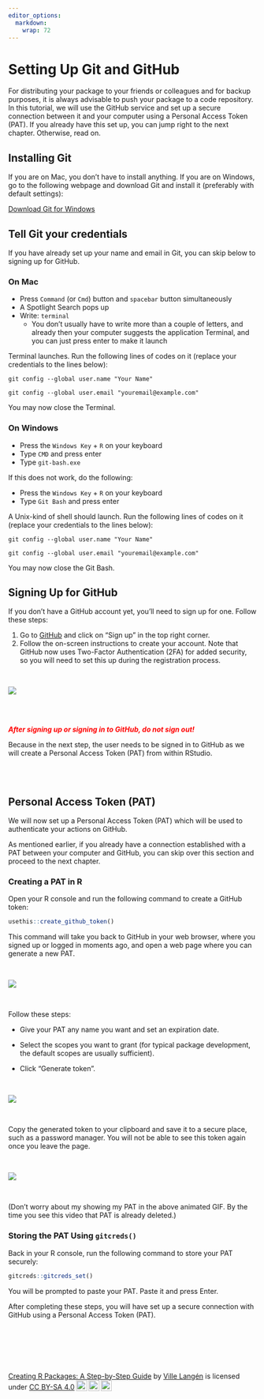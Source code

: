 ```yaml
---
editor_options: 
  markdown: 
    wrap: 72
---
```


# Setting Up Git and GitHub

For distributing your package to your friends or colleagues and for
backup purposes, it is always advisable to push your package to a code
repository. In this tutorial, we will use the GitHub service and set up
a secure connection between it and your computer using a Personal Access
Token (PAT). If you already have this set up, you can jump right to the
next chapter. Otherwise, read on.

## Installing Git

If you are on Mac, you don’t have to install anything. If you are on Windows, go to the following webpage and download Git and install it (preferably with default settings):

[Download Git for Windows](https://git-scm.com/)





## Tell Git your credentials

If you have already set up your name and email in Git, you can skip below to signing up for GitHub.

### On Mac

- Press ```Command``` (or ```Cmd```) button and ```spacebar``` button simultaneously
- A Spotlight Search pops up
- Write: ```terminal```
  - You don't usually have to write more than a couple of letters, and already then your computer suggests the application Terminal, and you can just press enter to make it launch


Terminal launches. Run the following lines of codes on it (replace your credentials to the lines below):

```
git config --global user.name "Your Name"
```

```
git config --global user.email "youremail@example.com"
```

You may now close the Terminal.



### On Windows

- Press the ```Windows Key``` + ```R``` on your keyboard
- Type ```CMD``` and press enter
- Type ```git-bash.exe```

If this does not work, do the following:

- Press the ```Windows Key``` + ```R``` on your keyboard
- Type ```Git Bash``` and press enter

A Unix-kind of shell should launch. Run the following lines of codes on it (replace your credentials to the lines below):

```
git config --global user.name "Your Name"
```

```
git config --global user.email "youremail@example.com"
```

You may now close the Git Bash.


## Signing Up for GitHub

If you don't have a GitHub account yet, you'll need to sign up for one.
Follow these steps:

1.  Go to [GitHub](https://github.com/) and click on "Sign up" in the
    top right corner.
2.  Follow the on-screen instructions to create your account. Note that
    GitHub now uses Two-Factor Authentication (2FA) for added security,
    so you will need to set this up during the registration process.

\

![](images/github_com-01.png)

\
\

[***After signing up or signing in to GitHub, do not sign
out!***]{style="color: red;"}

Because in the next step, the user needs to be signed in to GitHub as we
will create a Personal Access Token (PAT) from within RStudio.

\
\

## Personal Access Token (PAT)

We will now set up a Personal Access Token (PAT) which will be used to
authenticate your actions on GitHub.

As mentioned earlier, if you already have a connection established with
a PAT between your computer and GitHub, you can skip over this section
and proceed to the next chapter.

### Creating a PAT in R

Open your R console and run the following command to create a GitHub
token:

``` r
usethis::create_github_token()
```

This command will take you back to GitHub in your web browser, where you
signed up or logged in moments ago, and open a web page where you can
generate a new PAT.

\


![](images/create_token.gif)

\


Follow these steps:

-   Give your PAT any name you want and set an expiration date.

-   Select the scopes you want to grant (for typical package
    development, the default scopes are usually sufficient).

-   Click "Generate token".

\


![](images/mytoken-01.gif)

\


Copy the generated token to your clipboard and save it to a secure
place, such as a password manager. You will not be able to see this
token again once you leave the page.

\


![](images/copy_token-01.gif)

\


(Don't worry about my showing my PAT in the above animated GIF. By the
time you see this video that PAT is already deleted.)

### Storing the PAT Using `gitcreds()`

Back in your R console, run the following command to store your PAT
securely:

``` r
gitcreds::gitcreds_set()
```

You will be prompted to paste your PAT. Paste it and press Enter.

After completing these steps, you will have set up a secure connection
with GitHub using a Personal Access Token (PAT).

\

\

\

<p xmlns:cc="http://creativecommons.org/ns#" xmlns:dct="http://purl.org/dc/terms/">

<a property="dct:title" rel="cc:attributionURL" href="https://creating-r-packages.netlify.app">Creating
R Packages: A Step-by-Step Guide</a> by
<a rel="cc:attributionURL dct:creator" property="cc:attributionName" href="https://www.linkedin.com/in/ville-langen/">Ville
Langén</a> is licensed under
<a href="https://creativecommons.org/licenses/by-sa/4.0/?ref=chooser-v1" target="_blank" rel="license noopener noreferrer" style="display:inline-block;">CC
BY-SA
4.0<img src="https://mirrors.creativecommons.org/presskit/icons/cc.svg?ref=chooser-v1" style="height:22px!important;margin-left:3px;vertical-align:text-bottom;"/><img src="https://mirrors.creativecommons.org/presskit/icons/by.svg?ref=chooser-v1" style="height:22px!important;margin-left:3px;vertical-align:text-bottom;"/><img src="https://mirrors.creativecommons.org/presskit/icons/sa.svg?ref=chooser-v1" style="height:22px!important;margin-left:3px;vertical-align:text-bottom;"/></a>

</p>
